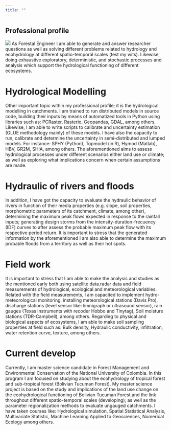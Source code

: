 ```yaml
---
title: ""
---
```


::: around-profile
::: text_param
::: contenedor
# Professional profile
:::
:::
:::

::: around-profile
::: text_param
::: contenedor
![](me2.png) As Forestal Engineer I am able to generate and answer researcher questions as well as solving different problems related to hydrology and ecohydrology at different spatio-temporal scales (test my wits). Likewise, doing exhaustive exploratory, deterministic, and stochastic processes and analysis which support the hydrological functioning of different ecosystems.

# Hydrological Modelling

Other important topic within my professional profile; it is the hydrological modelling in catchments. I am trained to run distributed models in source code, building their inputs by means of automatized tools in Python using libraries such as: PCRaster, Rasterio, Geopandas, GDAL, among others. Likewise, I am able to write scripts to calibrate and uncertainty estimation (GLUE methodology mainly) of these models. I have also the capacity to run, calibrate and determine the uncertainty in semi-distributed and lumped models. For instance: SPHY (Python), Topmodel (in R), Hymod (Matlab), HBV, GR2M, SHIA, among others. The aforementioned aims to assess hydrological processes under different scenarios either land use or climate; as well as exploring what implications concern when certain assumptions are made.

# Hydraulic of rivers and floods

In addition, I have got the capacity to evaluate the hydraulic behavior of rivers in function of their media properties (e.g. slope, soil properties, morphometric parameters of its catchment, climate, among other), determining the maximum peak flows expected in response to the rainfall inputs; generating design storms from the intensity-duration-frecuency (IDF) curves to after assess the probable maximum peak flow with its respective period return. It is important to stress that the generated information by the aforementioned I am also able to determine the maximum probable floods from a territory as well as their hot spots.

# Field work

It is important to stress that I am able to make the analysis and studies as the mentioned early both using satellite data.radar data and field measurements of hydrological, ecological and meteorological variables. Related with the field measurements, I am capacited to implement hydro-meteorological monitoring, installing meteorological stations (Davis Pro), discharge stations (level sensor like: limnigraph or ultrasound sensor), rain gauges (Texas instruments with recoder Hobbo and Tinytag), Soil moisture stations (TDR-Campbell), among others. Regarding to physical and biological aspects of ecosystems, I am able to make soil sampling properties at field such as: Bulk density, Hydraulic conductivity, infiltration, water retention curve, texture, among others.

# Current develop

Currently, I am master science candidate in Forest Management and Environmental Conservation of the National University of Colombia. In this program I am focused on studying about the ecohydrology of tropical forest and sub-tropical forest (Bolivian Tucuman Forest). My master science project is based on the study and implications of the land use change on the ecohydrological functioning of Bolivian Tucuman Forest and the link throughout different spatio-temporal scales (developing); as well as the parameter regionalization methods to evaluate ungauged catchments. I have taken courses like: Hydrological simulation, Spatial Statistical Analysis, Multivariate Statistic, Machine Learning Applied to Geosciences, Numerical Ecology among others.
:::
:::
:::

